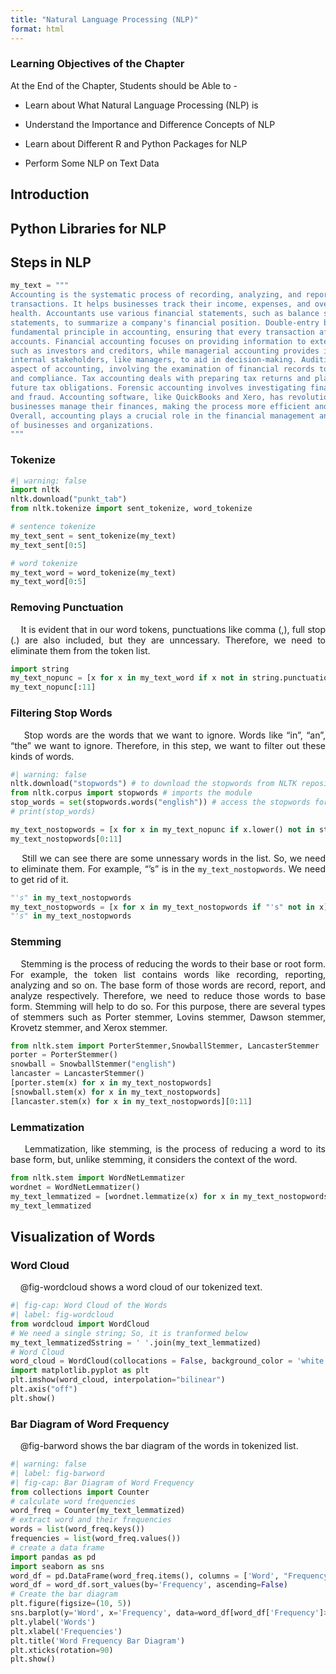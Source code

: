 ```yaml
---
title: "Natural Language Processing (NLP)"
format: html
---
```


### Learning Objectives of the Chapter {.unnumbered}

::: {style="text-align: justify"}
At the End of the Chapter, Students should be Able to -

-   Learn about What Natural Language Processing (NLP) is 

-   Understand the Importance and Difference Concepts of NLP

-   Learn about Different R and Python Packages for NLP

-   Perform Some NLP on Text Data 
:::


## Introduction 

## Python Libraries for NLP

## Steps in NLP



```python
my_text = """
Accounting is the systematic process of recording, analyzing, and reporting financial \
transactions. It helps businesses track their income, expenses, and overall financial \
health. Accountants use various financial statements, such as balance sheets and income \
statements, to summarize a company's financial position. Double-entry bookkeeping is a \
fundamental principle in accounting, ensuring that every transaction affects at least two \
accounts. Financial accounting focuses on providing information to external stakeholders, \
such as investors and creditors, while managerial accounting provides information to \
internal stakeholders, like managers, to aid in decision-making. Auditing is an essential \
aspect of accounting, involving the examination of financial records to ensure accuracy \
and compliance. Tax accounting deals with preparing tax returns and planning for \
future tax obligations. Forensic accounting involves investigating financial discrepancies \
and fraud. Accounting software, like QuickBooks and Xero, has revolutionized the way \
businesses manage their finances, making the process more efficient and accurate. \
Overall, accounting plays a crucial role in the financial management and transparency \
of businesses and organizations.
"""
```

### Tokenize

```python
#| warning: false
import nltk
nltk.download("punkt_tab")
from nltk.tokenize import sent_tokenize, word_tokenize
```


```python
# sentence tokenize
my_text_sent = sent_tokenize(my_text)
my_text_sent[0:5]
```

```python
# word tokenize
my_text_word = word_tokenize(my_text)
my_text_word[0:5]
```

### Removing Punctuation

::: {style="text-align: justify"}
    It is evident that in our word tokens, punctuations like comma (,), full stop (.) are also included, but they are unncessary. Therefore, we need to eliminate them from the token list.
:::
```python
import string
my_text_nopunc = [x for x in my_text_word if x not in string.punctuation]
my_text_nopunc[:11]
```

### Filtering Stop Words 

::: {style="text-align: justify"}
    Stop words are the words that we want to ignore. Words like "in", "an", "the" we want to ignore. Therefore, in this step, we want to filter out these kinds of words. 
:::

```python
#| warning: false
nltk.download("stopwords") # to download the stopwords from NLTK repository
from nltk.corpus import stopwords # imports the module 
stop_words = set(stopwords.words("english")) # access the stopwords for english 
# print(stop_words)
```

```python
my_text_nostopwords = [x for x in my_text_nopunc if x.lower() not in stop_words]
my_text_nostopwords[0:11]
```

::: {style="text-align: justify"}
    Still we can see there are some unnessary words in the list. So, we need to eliminate them. For example, "'s" is in the `my_text_nostopwords`. We need to get rid of it. 

:::
```python
"'s" in my_text_nostopwords
my_text_nostopwords = [x for x in my_text_nostopwords if "'s" not in x]
"'s" in my_text_nostopwords
```


### Stemming 

::: {style="text-align: justify"}
    Stemming is the process of reducing the words to their base or root form. For example, the token list contains words like recording, reporting, analyzing and so on. The base form of those words are record, report, and analyze respectively. Therefore, we need to reduce those words to base form. Stemming will help to do so. For this purpose, there are several types of stemmers such as Porter stemmer, Lovins stemmer, Dawson stemmer, Krovetz stemmer, and Xerox stemmer.  

:::

```python
from nltk.stem import PorterStemmer,SnowballStemmer, LancasterStemmer
porter = PorterStemmer()
snowball = SnowballStemmer("english")
lancaster = LancasterStemmer()
[porter.stem(x) for x in my_text_nostopwords]
[snowball.stem(x) for x in my_text_nostopwords]
[lancaster.stem(x) for x in my_text_nostopwords][0:11]
```

### Lemmatization 

::: {style="text-align: justify"}
    Lemmatization, like stemming, is the process of reducing a word to its base form, but, unlike stemming, it considers the context of the word.
:::


```python
from nltk.stem import WordNetLemmatizer
wordnet = WordNetLemmatizer()
my_text_lemmatized = [wordnet.lemmatize(x) for x in my_text_nostopwords]
my_text_lemmatized
```

## Visualization of Words 

### Word Cloud 

    @fig-wordcloud shows a word cloud of our tokenized text. 

```python
#| fig-cap: Word Cloud of the Words 
#| label: fig-wordcloud
from wordcloud import WordCloud
# We need a single string; So, it is tranformed below
my_text_lemmatizedSstring = ' '.join(my_text_lemmatized)
# Word Cloud 
word_cloud = WordCloud(collocations = False, background_color = 'white').generate(my_text_lemmatizedSstring)
import matplotlib.pyplot as plt
plt.imshow(word_cloud, interpolation="bilinear")
plt.axis("off")
plt.show()
```


### Bar Diagram of Word Frequency

    @fig-barword shows the bar diagram of the words in tokenized list. 
```python
#| warning: false
#| label: fig-barword
#| fig-cap: Bar Diagram of Word Frequency
from collections import Counter
# calculate word frequencies 
word_freq = Counter(my_text_lemmatized)
# extract word and their frequencies 
words = list(word_freq.keys())
frequencies = list(word_freq.values())
# create a data frame 
import pandas as pd
import seaborn as sns
word_df = pd.DataFrame(word_freq.items(), columns = ['Word', "Frequency"])
word_df = word_df.sort_values(by='Frequency', ascending=False)
# Create the bar diagram 
plt.figure(figsize=(10, 5)) 
sns.barplot(y='Word', x='Frequency', data=word_df[word_df['Frequency']>1], palette='viridis') 
plt.ylabel('Words') 
plt.xlabel('Frequencies') 
plt.title('Word Frequency Bar Diagram') 
plt.xticks(rotation=90)
plt.show()
```